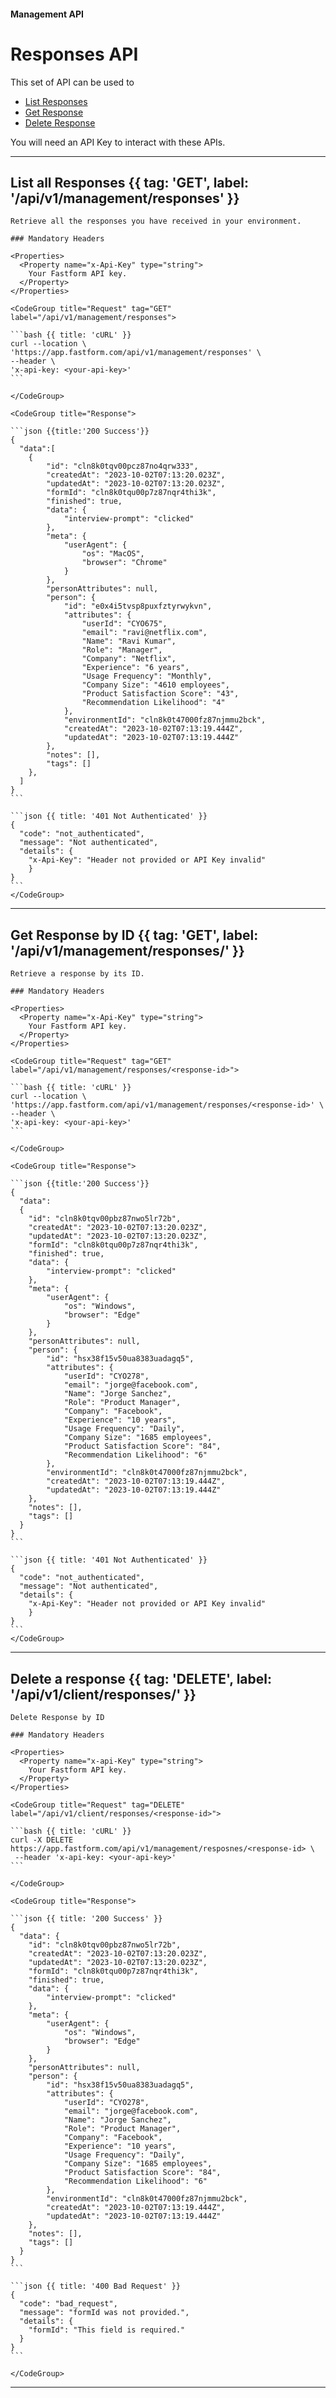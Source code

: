 

#### Management API

# Responses API

This set of API can be used to
- [List Responses](#list-all-responses)
- [Get Response](#get-response-by-id)
- [Delete Response](#delete-a-response)

<Note>You will need an API Key to interact with these APIs.</Note>

---

## List all Responses {{ tag: 'GET', label: '/api/v1/management/responses' }}

<Row>
  <Col>

    Retrieve all the responses you have received in your environment.

    ### Mandatory Headers

    <Properties>
      <Property name="x-Api-Key" type="string">
        Your Fastform API key.
      </Property>
    </Properties>

  </Col>
  <Col sticky>

    <CodeGroup title="Request" tag="GET" label="/api/v1/management/responses">

    ```bash {{ title: 'cURL' }}
    curl --location \
    'https://app.fastform.com/api/v1/management/responses' \
    --header \
    'x-api-key: <your-api-key>'
    ```

    </CodeGroup>

    <CodeGroup title="Response">

    ```json {{title:'200 Success'}}
    {
      "data":[
        {
            "id": "cln8k0tqv00pcz87no4qrw333",
            "createdAt": "2023-10-02T07:13:20.023Z",
            "updatedAt": "2023-10-02T07:13:20.023Z",
            "formId": "cln8k0tqu00p7z87nqr4thi3k",
            "finished": true,
            "data": {
                "interview-prompt": "clicked"
            },
            "meta": {
                "userAgent": {
                    "os": "MacOS",
                    "browser": "Chrome"
                }
            },
            "personAttributes": null,
            "person": {
                "id": "e0x4i5tvsp8puxfztyrwykvn",
                "attributes": {
                    "userId": "CYO675",
                    "email": "ravi@netflix.com",
                    "Name": "Ravi Kumar",
                    "Role": "Manager",
                    "Company": "Netflix",
                    "Experience": "6 years",
                    "Usage Frequency": "Monthly",
                    "Company Size": "4610 employees",
                    "Product Satisfaction Score": "43",
                    "Recommendation Likelihood": "4"
                },
                "environmentId": "cln8k0t47000fz87njmmu2bck",
                "createdAt": "2023-10-02T07:13:19.444Z",
                "updatedAt": "2023-10-02T07:13:19.444Z"
            },
            "notes": [],
            "tags": []
        },
      ]
    }
    ```

    ```json {{ title: '401 Not Authenticated' }}
    {
      "code": "not_authenticated",
      "message": "Not authenticated",
      "details": {
        "x-Api-Key": "Header not provided or API Key invalid"
        }
    }
    ```
    </CodeGroup>

  </Col>
</Row>

---

## Get Response by ID {{ tag: 'GET', label: '/api/v1/management/responses/<response-id>' }}

<Row>
  <Col>

    Retrieve a response by its ID.

    ### Mandatory Headers

    <Properties>
      <Property name="x-Api-Key" type="string">
        Your Fastform API key.
      </Property>
    </Properties>

  </Col>
  <Col sticky>

    <CodeGroup title="Request" tag="GET" label="/api/v1/management/responses/<response-id>">

    ```bash {{ title: 'cURL' }}
    curl --location \
    'https://app.fastform.com/api/v1/management/responses/<response-id>' \
    --header \
    'x-api-key: <your-api-key>'
    ```

    </CodeGroup>

    <CodeGroup title="Response">

    ```json {{title:'200 Success'}}
    {
      "data":
      {
        "id": "cln8k0tqv00pbz87nwo5lr72b",
        "createdAt": "2023-10-02T07:13:20.023Z",
        "updatedAt": "2023-10-02T07:13:20.023Z",
        "formId": "cln8k0tqu00p7z87nqr4thi3k",
        "finished": true,
        "data": {
            "interview-prompt": "clicked"
        },
        "meta": {
            "userAgent": {
                "os": "Windows",
                "browser": "Edge"
            }
        },
        "personAttributes": null,
        "person": {
            "id": "hsx38f15v50ua8383uadagq5",
            "attributes": {
                "userId": "CYO278",
                "email": "jorge@facebook.com",
                "Name": "Jorge Sanchez",
                "Role": "Product Manager",
                "Company": "Facebook",
                "Experience": "10 years",
                "Usage Frequency": "Daily",
                "Company Size": "1685 employees",
                "Product Satisfaction Score": "84",
                "Recommendation Likelihood": "6"
            },
            "environmentId": "cln8k0t47000fz87njmmu2bck",
            "createdAt": "2023-10-02T07:13:19.444Z",
            "updatedAt": "2023-10-02T07:13:19.444Z"
        },
        "notes": [],
        "tags": []
      }
    }
    ```

    ```json {{ title: '401 Not Authenticated' }}
    {
      "code": "not_authenticated",
      "message": "Not authenticated",
      "details": {
        "x-Api-Key": "Header not provided or API Key invalid"
        }
    }
    ```
    </CodeGroup>

  </Col>
</Row>

---

## Delete a response {{ tag: 'DELETE', label: '/api/v1/client/responses/<response-id>' }}

<Row>
  <Col>

    Delete Response by ID

    ### Mandatory Headers

    <Properties>
      <Property name="x-api-Key" type="string">
        Your Fastform API key.
      </Property>
    </Properties>

  </Col>
  <Col sticky>

    <CodeGroup title="Request" tag="DELETE" label="/api/v1/client/responses/<response-id>">

    ```bash {{ title: 'cURL' }}
    curl -X DELETE https://app.fastform.com/api/v1/management/resposnes/<response-id> \
     --header 'x-api-key: <your-api-key>'
    ```

    </CodeGroup>

    <CodeGroup title="Response">

    ```json {{ title: '200 Success' }}
    {
      "data": {
        "id": "cln8k0tqv00pbz87nwo5lr72b",
        "createdAt": "2023-10-02T07:13:20.023Z",
        "updatedAt": "2023-10-02T07:13:20.023Z",
        "formId": "cln8k0tqu00p7z87nqr4thi3k",
        "finished": true,
        "data": {
            "interview-prompt": "clicked"
        },
        "meta": {
            "userAgent": {
                "os": "Windows",
                "browser": "Edge"
            }
        },
        "personAttributes": null,
        "person": {
            "id": "hsx38f15v50ua8383uadagq5",
            "attributes": {
                "userId": "CYO278",
                "email": "jorge@facebook.com",
                "Name": "Jorge Sanchez",
                "Role": "Product Manager",
                "Company": "Facebook",
                "Experience": "10 years",
                "Usage Frequency": "Daily",
                "Company Size": "1685 employees",
                "Product Satisfaction Score": "84",
                "Recommendation Likelihood": "6"
            },
            "environmentId": "cln8k0t47000fz87njmmu2bck",
            "createdAt": "2023-10-02T07:13:19.444Z",
            "updatedAt": "2023-10-02T07:13:19.444Z"
        },
        "notes": [],
        "tags": []
      }
    }
    ```

    ```json {{ title: '400 Bad Request' }}
    {
      "code": "bad_request",
      "message": "formId was not provided.",
      "details": {
        "formId": "This field is required."
      }
    }
    ```

    </CodeGroup>

  </Col>
</Row>

---
